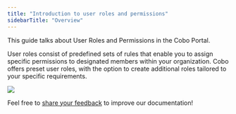 ```yaml
---
title: "Introduction to user roles and permissions"
sidebarTitle: "Overview"
---
```


This guide talks about User Roles and Permissions in the Cobo Portal.

User roles consist of predefined sets of rules that enable you to assign specific permissions to designated members within your organization. Cobo offers preset user roles, with the option to create additional roles tailored to your specific requirements.



<img src="/en/images/organization/org2.svg" className="diagram"/>

<Tip>Feel free to [share your feedback](https://forms.zohopublic.com/cobo/form/DocumentFeedbackForm/formperma/QvLOhxJv1_JMsJ-1dleZ8Itb_7rzN-LtgvsDdxosoVI?referrername=manuals) to improve our documentation!</Tip>